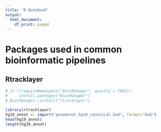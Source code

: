 ```yaml
---
title: "R Notebook"
output:
  html_document:
    df_print: paged
---
```


# Packages used in common bioinformatic pipelines



## Rtracklayer
```r
# if (!requireNamespace("BiocManager", quietly = TRUE))
#     install.packages("BiocManager")
# BiocManager::install("rtracklayer")

library(rtracklayer)
hg19_annot <- import("geneAnnot_hg19_canonical.bed", format="bed")
head(hg19_annot)
length(hg19_annot)
```

